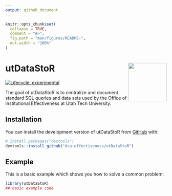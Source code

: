 ```yaml
---
output: github_document
---
```


<!-- README.md is generated from README.Rmd. Please edit that file -->
<!-- `devtools::build_readme()` to build the README.md --->

```r
knitr::opts_chunk$set(
  collapse = TRUE,
  comment = "#>",
  fig.path = "man/figures/README-",
  out.width = "100%"
)
```

# utDataStoR <img src="man/figures/README-ut_ie_logo.png" align="right" width="120" />

<!-- badges: start -->
[![Lifecycle: experimental](https://img.shields.io/badge/lifecycle-experimental-orange.svg)](https://lifecycle.r-lib.org/articles/stages.html#experimental)
<!-- badges: end -->

The goal of utDataStoR is to centralize and document standard SQL queries and data sets used by the Office of Institutional Effectiveness at Utah Tech University.

## Installation

You can install the development version of utDataStoR from [GitHub](https://github.com/) with:

``` r
# install.packages("devtools")
devtools::install_github("dsu-effectiveness/utDataStoR")
```

## Example

This is a basic example which shows you how to solve a common problem:

```r
library(utDataStoR)
## basic example code
```

